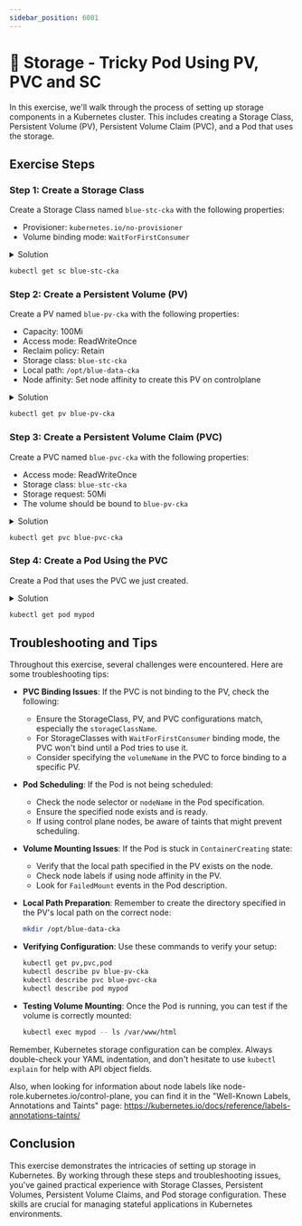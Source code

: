 ```yaml
---
sidebar_position: 6001
---
```


# 💾 Storage - Tricky Pod Using PV, PVC and SC

In this exercise, we'll walk through the process of setting up storage components in a Kubernetes cluster. This includes creating a Storage Class, Persistent Volume (PV), Persistent Volume Claim (PVC), and a Pod that uses the storage.

## Exercise Steps

### Step 1: Create a Storage Class

Create a Storage Class named `blue-stc-cka` with the following properties:

- Provisioner: `kubernetes.io/no-provisioner`
- Volume binding mode: `WaitForFirstConsumer`

<details>
<summary>Solution</summary>

```yaml
apiVersion: storage.k8s.io/v1
kind: StorageClass
metadata:
  name: blue-stc-cka
provisioner: kubernetes.io/no-provisioner
volumeBindingMode: WaitForFirstConsumer
```

Apply this configuration using `kubectl apply -f storageclass.yaml`.
</details>

```bash
kubectl get sc blue-stc-cka
```

### Step 2: Create a Persistent Volume (PV)

Create a PV named `blue-pv-cka` with the following properties:

- Capacity: 100Mi
- Access mode: ReadWriteOnce
- Reclaim policy: Retain
- Storage class: `blue-stc-cka`
- Local path: `/opt/blue-data-cka`
- Node affinity: Set node affinity to create this PV on controlplane

<details>
<summary>Solution</summary>

```yaml
apiVersion: v1
kind: PersistentVolume
metadata:
  name: blue-pv-cka
spec:
  capacity:
    storage: 100Mi
  volumeMode: Filesystem
  accessModes:
    - ReadWriteOnce
  persistentVolumeReclaimPolicy: Retain
  storageClassName: blue-stc-cka
  local:
    path: /opt/blue-data-cka
  nodeAffinity:
    required:
      nodeSelectorTerms:
      - matchExpressions:
        - key: node-role.kubernetes.io/control-plane
          operator: Exists
```

Apply this configuration using `kubectl apply -f pv.yaml`.
</details>

```bash
kubectl get pv blue-pv-cka
```

### Step 3: Create a Persistent Volume Claim (PVC)

Create a PVC named `blue-pvc-cka` with the following properties:

- Access mode: ReadWriteOnce
- Storage class: `blue-stc-cka`
- Storage request: 50Mi
- The volume should be bound to `blue-pv-cka`

<details>
<summary>Solution</summary>

```yaml
apiVersion: v1
kind: PersistentVolumeClaim
metadata:
  name: blue-pvc-cka
spec:
  accessModes:
    - ReadWriteOnce
  volumeMode: Filesystem
  resources:
    requests:
      storage: 50Mi
  storageClassName: blue-stc-cka
  volumeName: blue-pv-cka
```

Apply this configuration using `kubectl apply -f pvc.yaml`.
</details>

```bash
kubectl get pvc blue-pvc-cka
```

### Step 4: Create a Pod Using the PVC

Create a Pod that uses the PVC we just created.

<details>
<summary>Solution</summary>

```yaml
apiVersion: v1
kind: Pod
metadata:
  name: mypod
spec:
  volumes:
    - name: mypd
      persistentVolumeClaim:
        claimName: blue-pvc-cka
  containers:
    - name: myfrontend
      image: nginx
      volumeMounts:
        - mountPath: "/var/www/html"
          name: mypd
  nodeName: controlplane
```

Apply this configuration using `kubectl apply -f pod.yaml`.
</details>

```bash
kubectl get pod mypod
```

## Troubleshooting and Tips

Throughout this exercise, several challenges were encountered. Here are some troubleshooting tips:

- **PVC Binding Issues**: If the PVC is not binding to the PV, check the following:
  - Ensure the StorageClass, PV, and PVC configurations match, especially the `storageClassName`.
  - For StorageClasses with `WaitForFirstConsumer` binding mode, the PVC won't bind until a Pod tries to use it.
  - Consider specifying the `volumeName` in the PVC to force binding to a specific PV.

- **Pod Scheduling**: If the Pod is not being scheduled:
  - Check the node selector or `nodeName` in the Pod specification.
  - Ensure the specified node exists and is ready.
  - If using control plane nodes, be aware of taints that might prevent scheduling.

- **Volume Mounting Issues**: If the Pod is stuck in `ContainerCreating` state:
  - Verify that the local path specified in the PV exists on the node.
  - Check node labels if using node affinity in the PV.
  - Look for `FailedMount` events in the Pod description.

- **Local Path Preparation**: Remember to create the directory specified in the PV's local path on the correct node:

  ```bash
  mkdir /opt/blue-data-cka
  ```

- **Verifying Configuration**: Use these commands to verify your setup:

  ```bash
  kubectl get pv,pvc,pod
  kubectl describe pv blue-pv-cka
  kubectl describe pvc blue-pvc-cka
  kubectl describe pod mypod
  ```

- **Testing Volume Mounting**: Once the Pod is running, you can test if the volume is correctly mounted:

  ```bash
  kubectl exec mypod -- ls /var/www/html
  ```

Remember, Kubernetes storage configuration can be complex. Always double-check your YAML indentation, and don't hesitate to use `kubectl explain` for help with API object fields.

Also, when looking for information about node labels like node-role.kubernetes.io/control-plane, you can find it in the "Well-Known Labels, Annotations and Taints" page:
https://kubernetes.io/docs/reference/labels-annotations-taints/

## Conclusion

This exercise demonstrates the intricacies of setting up storage in Kubernetes. By working through these steps and troubleshooting issues, you've gained practical experience with Storage Classes, Persistent Volumes, Persistent Volume Claims, and Pod storage configuration. These skills are crucial for managing stateful applications in Kubernetes environments.
